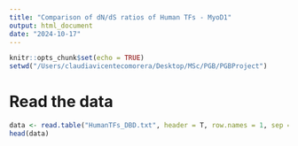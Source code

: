 ```yaml
---
title: "Comparison of dN/dS ratios of Human TFs - MyoD1"
output: html_document
date: "2024-10-17"
---
```


```r
knitr::opts_chunk$set(echo = TRUE)
setwd("/Users/claudiavicentecomorera/Desktop/MSc/PGB/PGBProject")
```

# Read the data
```r
data <- read.table("HumanTFs_DBD.txt", header = T, row.names = 1, sep = "\t")
head(data)
```

```r

```

```r

```

```r

```

```r

```

```r

```

```r

```

```r

```